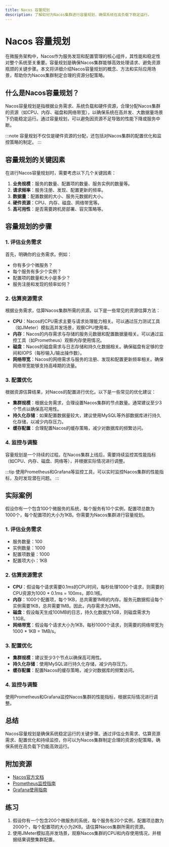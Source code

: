 ```yaml
---
title: Nacos 容量规划
description: 了解如何为Nacos集群进行容量规划，确保系统在高负载下稳定运行。
---
```


# Nacos 容量规划

在微服务架构中，Nacos作为服务发现和配置管理的核心组件，其性能和稳定性对整个系统至关重要。容量规划是确保Nacos集群能够高效处理请求、避免资源瓶颈的关键步骤。本文将详细介绍Nacos容量规划的概念、方法和实际应用场景，帮助你为Nacos集群制定合理的资源分配策略。

## 什么是Nacos容量规划？

Nacos容量规划是指根据业务需求、系统负载和硬件资源，合理分配Nacos集群的资源（如CPU、内存、磁盘和网络带宽），以确保系统在高并发、大数据量场景下仍能稳定运行。通过容量规划，可以避免因资源不足导致的性能下降或服务中断。

:::note
容量规划不仅仅是硬件资源的分配，还包括对Nacos集群的配置优化和监控策略的制定。
:::

## 容量规划的关键因素

在进行Nacos容量规划时，需要考虑以下几个关键因素：

1. **业务规模**：服务的数量、配置项的数量、服务实例的数量等。
2. **请求频率**：服务注册、发现、配置更新的频率。
3. **数据量**：配置数据的大小、服务元数据的大小。
4. **硬件资源**：CPU、内存、磁盘、网络带宽等。
5. **高可用性**：是否需要跨机房部署、容灾策略等。

## 容量规划的步骤

### 1. 评估业务需求

首先，明确你的业务需求。例如：
- 你有多少个微服务？
- 每个服务有多少个实例？
- 配置项的数量和大小是多少？
- 服务注册和发现的频率如何？

### 2. 估算资源需求

根据业务需求，估算Nacos集群所需的资源。以下是一些常见的资源估算方法：

- **CPU**：Nacos的CPU需求主要与请求处理能力相关。可以通过压力测试工具（如JMeter）模拟高并发场景，观察CPU使用率。
- **内存**：Nacos的内存需求与存储的服务元数据和配置数据量相关。可以通过监控工具（如Prometheus）观察内存使用情况。
- **磁盘**：Nacos的磁盘需求与日志存储和持久化数据相关。确保磁盘有足够的空间和IOPS（每秒输入/输出操作数）。
- **网络带宽**：Nacos的网络需求与服务的注册、发现和配置更新频率相关。确保网络带宽能够支持高峰期的流量。

### 3. 配置优化

根据资源估算结果，对Nacos的配置进行优化。以下是一些常见的优化建议：

- **集群规模**：根据业务需求，合理设置Nacos集群的节点数量。通常建议至少3个节点以确保高可用性。
- **持久化存储**：如果配置数据量较大，建议使用MySQL等外部数据库进行持久化存储，以减少内存压力。
- **缓存配置**：合理配置Nacos的缓存策略，减少对数据库的频繁访问。

### 4. 监控与调整

容量规划是一个持续的过程。在Nacos集群上线后，需要持续监控其性能指标（如CPU、内存、磁盘、网络等），并根据实际情况进行调整。

:::tip
使用Prometheus和Grafana等监控工具，可以实时监控Nacos集群的性能指标，及时发现潜在问题。
:::

## 实际案例

假设你有一个包含100个微服务的系统，每个服务有10个实例，配置项总数为1000个，每个配置项的大小为1KB。你需要为Nacos集群进行容量规划。

### 1. 评估业务需求

- 服务数量：100
- 实例数量：1000
- 配置项数量：1000
- 配置项大小：1KB

### 2. 估算资源需求

- **CPU**：假设每个请求需要0.1ms的CPU时间，每秒处理1000个请求，则需要的CPU资源为1000 * 0.1ms = 100ms，即0.1核。
- **内存**：1000个配置项，每个1KB，总共需要1MB的内存。服务元数据假设每个实例需要1KB，总共需要1MB。因此，内存需求为2MB。
- **磁盘**：假设每天生成100MB的日志，持久化数据为1GB，则磁盘需求为1.1GB。
- **网络带宽**：假设每个请求大小为1KB，每秒1000个请求，则需要的网络带宽为1000 * 1KB = 1MB/s。

### 3. 配置优化

- **集群规模**：建议至少3个节点以确保高可用性。
- **持久化存储**：使用MySQL进行持久化存储，减少内存压力。
- **缓存配置**：配置Nacos的缓存策略，减少对数据库的频繁访问。

### 4. 监控与调整

使用Prometheus和Grafana监控Nacos集群的性能指标，根据实际情况进行调整。

## 总结

Nacos容量规划是确保系统稳定运行的关键步骤。通过评估业务需求、估算资源需求、配置优化和持续监控，你可以为Nacos集群制定合理的资源分配策略，确保系统在高负载下仍能高效运行。

## 附加资源

- [Nacos官方文档](https://nacos.io/zh-cn/docs/what-is-nacos.html)
- [Prometheus监控指南](https://prometheus.io/docs/introduction/overview/)
- [Grafana使用指南](https://grafana.com/docs/)

## 练习

1. 假设你有一个包含200个微服务的系统，每个服务有20个实例，配置项总数为2000个，每个配置项的大小为2KB。请估算Nacos集群所需的资源。
2. 使用JMeter模拟高并发场景，观察Nacos集群的CPU和内存使用情况，并根据结果调整集群配置。
